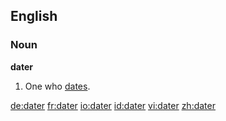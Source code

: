 ==English==

===Noun===
'''dater'''

#One who [[date]]s.

[[de:dater]]
[[fr:dater]]
[[io:dater]]
[[id:dater]]
[[vi:dater]]
[[zh:dater]]